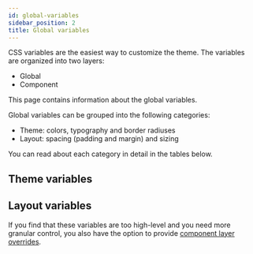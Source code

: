 ```yaml
---
id: global-variables
sidebar_position: 2
title: Global variables
---
```



CSS variables are the easiest way to customize the theme. The variables are organized into two layers:

- Global
- Component

This page contains information about the global variables.

Global variables can be grouped into the following categories:

- Theme: colors, typography and border radiuses
- Layout: spacing (padding and margin) and sizing

You can read about each category in detail in the tables below.

## Theme variables

[//]: # '#SLOT-autogenerated-theme-variables'

## Layout variables

[//]: # '#SLOT-autogenerated-layout-variables'

If you find that these variables are too high-level and you need more granular control, you also have the option to provide [component layer overrides](./component-variables.mdx).
